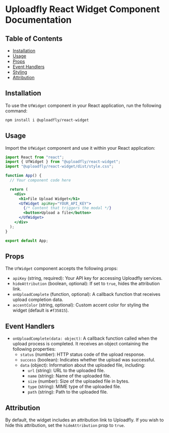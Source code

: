 # Uploadfly React Widget Component Documentation

## Table of Contents

- [Installation](#installation)
- [Usage](#usage)
- [Props](#props)
- [Event Handlers](#event-handlers)
- [Styling](#styling)
- [Attribution](#attribution)

## Installation

To use the `UfWidget` component in your React application, run the following command:

```bash
npm install i @uploadfly/react-widget
```

## Usage

Import the `UfWidget` component and use it within your React application:

```jsx
import React from "react";
import { UfWidget } from "@uploadfly/react-widget";
import "@uploadfly/react-widget/dist/style.css";

function App() {
  // Your component code here

  return (
    <div>
      <h1>File Upload Widget</h1>
      <UfWidget apiKey="YOUR_API_KEY">
        {/* Content that triggers the modal */}
        <button>Upload a file</button>
      </UfWidget>
    </div>
  );
}

export default App;
```

## Props

The `UfWidget` component accepts the following props:

- `apiKey` (string, required): Your API key for accessing Uploadfly services.
- `hideAttribution` (boolean, optional): If set to `true`, hides the attribution link.
- `onUploadComplete` (function, optional): A callback function that receives upload completion data.
- `accentColor` (string, optional): Custom accent color for styling the widget (default is `#f35815`).

## Event Handlers

- `onUploadComplete(data: object)`: A callback function called when the upload process is completed. It receives an object containing the following properties:
  - `status` (number): HTTP status code of the upload response.
  - `success` (boolean): Indicates whether the upload was successful.
  - `data` (object): Information about the uploaded file, including:
    - `url` (string): URL to the uploaded file.
    - `name` (string): Name of the uploaded file.
    - `size` (number): Size of the uploaded file in bytes.
    - `type` (string): MIME type of the uploaded file.
    - `path` (string): Path to the uploaded file.

## Attribution

By default, the widget includes an attribution link to Uploadfly. If you wish to hide this attribution, set the `hideAttribution` prop to `true`.
